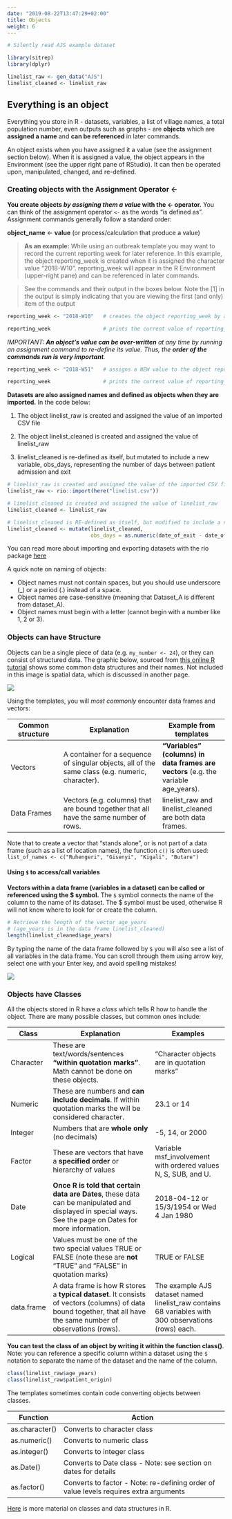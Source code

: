 ```yaml
---
date: "2019-08-22T13:47:29+02:00"
title: Objects
weight: 6
---
```


```r
# Silently read AJS example dataset

library(sitrep)
library(dplyr)

linelist_raw <- gen_data("AJS")
linelist_cleaned <- linelist_raw
```

## Everything is an object  

Everything you store in R - datasets, variables, a list of village names, a total population number, even outputs such as graphs - are **objects** which are **assigned a name** and **can be referenced** in later commands.  

An object exists when you have assigned it a value (see the assignment section below). When it is assigned a value, the object appears in the Environment (see the upper right pane of RStudio). It can then be operated upon, manipulated, changed, and re-defined.

### Creating objects with the Assignment Operator <-  

**You create objects *by assigning them a value* with the <- operator.** You can think of the assignment operator `<-` as the words "is defined as". Assignment commands generally follow a standard order:  
  
 
**object_name**  <-  **value** (or process/calculation that produce a value)

> **As an example:** While using an outbreak template you may want to record the current reporting week for later reference. In this example, the object reporting_week is created when it is assigned the character value "2018-W10". reporting_week will appear in the R Environment (upper-right pane) and can be referenced in later commands.

> See the commands and their output in the boxes below. Note the [1] in the output is simply indicating that you are viewing the first (and only) item of the output

```r
reporting_week <- "2018-W10"   # creates the object reporting_week by assigning a value

reporting_week                 # prints the current value of reporting_week
```
*IMPORTANT: **An object's value can be over-written** at any time by running an assignment command to re-define its value. Thus, the **order of the commands run is very important**.*
```r
reporting_week <- "2018-W51"   # assigns a NEW value to the object reporting_week

reporting_week                 # prints the current value of reporting_week
```

**Datasets are also assigned names and defined as objects when they are imported.** In the code below:  

1) The object linelist_raw is created and assigned the value of an imported CSV file  

2) The object linelist_cleaned is created and assigned the value of linelist_raw  

3) linelist_cleaned is re-defined as itself, but mutated to include a new variable, obs_days, representing the number of days between patient admission and exit

```r
# linelist_raw is created and assigned the value of the imported CSV file
linelist_raw <- rio::import(here("linelist.csv"))

# linelist_cleaned is created and assigned the value of linelist_raw
linelist_cleaned <- linelist_raw

# linelist_cleaned is RE-defined as itself, but modified to include a new variable
linelist_cleaned <- mutate(linelist_cleaned, 
                           obs_days = as.numeric(date_of_exit - date_of_admission))


```

You can read more about importing and exporting datasets with the rio package [here](https://rdrr.io/cran/rio/f/vignettes/rio.Rmd)

A quick note on naming of objects:

  * Object names must not contain spaces, but you should use underscore (_) or a period (.) instead of a space.  
  * Object names are case-sensitive (meaning that Dataset_A is different from dataset_A). 
  * Object names must begin with a letter (cannot begin with a number like 1, 2 or 3).  

### Objects can have Structure  

Objects can be a single piece of data (e.g. `my_number <- 24`), or they can consist of structured data. The graphic below, sourced from [this online R tutorial](http://venus.ifca.unican.es/Rintro/dataStruct.html) shows some common data structures and their names. Not included in this image is spatial data, which is discussed in another page.  

![](/images/r_data_structures.png)  

Using the templates, you will *most commonly* encounter data frames and vectors:  


Common structure | Explanation | Example from templates
------------------- | ------------------------------------ | ------------------------  
Vectors | A container for a sequence of singular objects, all of the same class (e.g. numeric, character). | **"Variables" (columns) in data frames are vectors** (e.g. the variable age_years).  
Data Frames | Vectors (e.g. columns) that are bound together that all have the same number of rows. | linelist_raw and linelist_cleaned are both data frames.  

Note that to create a vector that "stands alone", or is not part of a data frame (such as a list of location names), the function `c()` is often used:  
`list_of_names <- c("Ruhengeri", "Gisenyi", "Kigali", "Butare")`  


#### Using `$` to access/call variables  

**Vectors within a data frame (variables in a dataset) can be called or referenced using the $ symbol.** The `$` symbol connects the name of the column to the name of its dataset. The $ symbol must be used, otherwise R will not know where to look for or create the column.  

```r
# Retrieve the length of the vector age_years
# (age_years is in the data frame linelist_cleaned)
length(linelist_cleaned$age_years)  
```

By typing the name of the data frame followed by `$` you will also see a list of all variables in the data frame. You can scroll through them using arrow key, select one with your Enter key, and avoid spelling mistakes!  

![](/images/Calling_Names.gif)  


### Objects have Classes  

All the objects stored in R have a *class* which tells R how to handle the object. There are many possible classes, but common ones include:

Class |	Explanation | Examples
------ | ------------------------------------------ |  -----------------------------
Character	| These are text/words/sentences **"within quotation marks"**. Math cannot be done on these objects.	| "Character objects are in quotation marks"  
Numeric	| These are numbers and **can include decimals**. If within quotation marks the will be considered character. | 23.1 or 14  
Integer | Numbers that are **whole only** (no decimals) | -5, 14, or 2000  
Factor | These are vectors that have a **specified order** or hierarchy of values | Variable msf_involvement with ordered values N, S, SUB, and U.  
Date | **Once R is told that certain data are Dates**, these data can be manipulated and displayed in special ways. See the page on Dates for more information. | 2018-04-12 or 15/3/1954 or Wed 4 Jan 1980  
Logical | Values must be one of the two special values TRUE or FALSE (note these are **not** "TRUE" and "FALSE" in quotation marks) | TRUE or FALSE  
data.frame | A data frame is how R stores a **typical dataset**. It consists of vectors (columns) of data bound together, that all have the same number of observations (rows). | The example AJS dataset named linelist_raw contains 68 variables with 300 observations (rows) each.  

**You can test the class of an object by writing it within the function class()**. Note: you can reference a specific column within a dataset using the `$` notation to separate the name of the dataset and the name of the column.

```r
class(linelist_raw$age_years)
class(linelist_raw$patient_origin)
```

The templates sometimes contain code converting objects between classes.

Function | Action  
----------------- | --------------------------------------------------------------    
as.character() | Converts to character class  
as.numeric() | Converts to numeric class  
as.integer() | Converts to integer class
as.Date() | Converts to Date class - Note: see section on dates for details  
as.factor() | Converts to factor - Note: re-defining order of value levels requires extra arguments

[Here](https://swcarpentry.github.io/r-novice-inflammation/13-supp-data-structures/) is more material on classes and data structures in R.  

